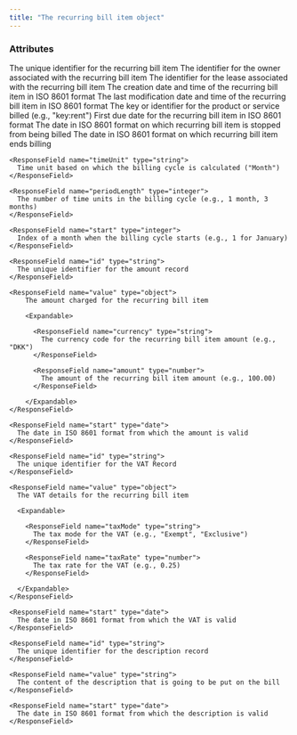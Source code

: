 ```yaml
---
title: "The recurring bill item object"
---
```


### Attributes

<ResponseField name="id" type="string">
  The unique identifier for the recurring bill item
</ResponseField>

<ResponseField name="ownerId" type="string">
  The identifier for the owner associated with the recurring bill item
</ResponseField>

<ResponseField name="leaseId" type="string">
  The identifier for the lease associated with the recurring bill item
</ResponseField>

<ResponseField name="created" type="date">
  The creation date and time of the recurring bill item in ISO 8601 format
</ResponseField>

<ResponseField name="modified" type="date">
  The last modification date and time of the recurring bill item in ISO 8601 format
</ResponseField>

<ResponseField name="productKey" type="string">
  The key or identifier for the product or service billed (e.g., "key:rent")
</ResponseField>

<ResponseField name="startedOn" type="date">
  First due date for the recurring bill item in ISO 8601 format
</ResponseField>

<ResponseField name="cancelledOn" type="date">
  The date in ISO 8601 format on which recurring bill item is stopped from being billed
</ResponseField>

<ResponseField name="endedOn" type="date">
  The date in ISO 8601 format on which recurring bill item ends billing
</ResponseField>

<ResponseField name="billingCycle" type="object">

  <Expandable>

    <ResponseField name="timeUnit" type="string">
      Time unit based on which the billing cycle is calculated ("Month")
    </ResponseField>

    <ResponseField name="periodLength" type="integer">
      The number of time units in the billing cycle (e.g., 1 month, 3 months)
    </ResponseField>

    <ResponseField name="start" type="integer">
      Index of a month when the billing cycle starts (e.g., 1 for January)
    </ResponseField>

  </Expandable>

</ResponseField>

<ResponseField name="amountRecords" type="array">

  <Expandable>

    <ResponseField name="id" type="string">
      The unique identifier for the amount record
    </ResponseField>

    <ResponseField name="value" type="object">
        The amount charged for the recurring bill item

        <Expandable>

          <ResponseField name="currency" type="string">
            The currency code for the recurring bill item amount (e.g., "DKK")
          </ResponseField>

          <ResponseField name="amount" type="number">
            The amount of the recurring bill item amount (e.g., 100.00)
          </ResponseField>

        </Expandable>
    </ResponseField>

    <ResponseField name="start" type="date">
      The date in ISO 8601 format from which the amount is valid
    </ResponseField>

  </Expandable>

</ResponseField>

<ResponseField name="vatRecords" type="array">

  <Expandable>

    <ResponseField name="id" type="string">
      The unique identifier for the VAT Record
    </ResponseField>

    <ResponseField name="value" type="object">
      The VAT details for the recurring bill item

      <Expandable>

        <ResponseField name="taxMode" type="string">
          The tax mode for the VAT (e.g., "Exempt", "Exclusive")
        </ResponseField>

        <ResponseField name="taxRate" type="number">
          The tax rate for the VAT (e.g., 0.25)
        </ResponseField>

      </Expandable>
    </ResponseField>

    <ResponseField name="start" type="date">
      The date in ISO 8601 format from which the VAT is valid
    </ResponseField>

  </Expandable>

</ResponseField>

<ResponseField name="descriptionRecords" type="array">

  <Expandable>

    <ResponseField name="id" type="string">
      The unique identifier for the description record
    </ResponseField>

    <ResponseField name="value" type="string">
      The content of the description that is going to be put on the bill
    </ResponseField>

    <ResponseField name="start" type="date">
      The date in ISO 8601 format from which the description is valid
    </ResponseField>

  </Expandable>

</ResponseField>

